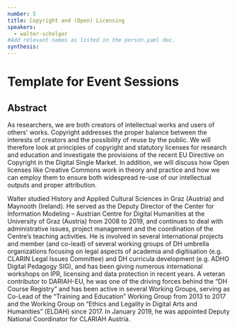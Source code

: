 ```yaml
---
number: 5
title: Copyright and (Open) Licensing
speakers:
  - walter-scholger
#Add relevant names as listed in the person.yaml doc.
synthesis:
---
```


# Template for Event Sessions

## Abstract

As researchers, we are both creators of intellectual works and users of others'
works. Copyright addresses the proper balance between the interests of creators
and the possibility of reuse by the public. We will therefore look at principles
of copyright and statutory licenses for research and education and investigate
the provisions of the recent EU Directive on Copyright in the Digital Single
Market. In addition, we will discuss how Open licenses like Creative Commons
work in theory and practice and how we can employ them to ensure both widespread
re-use of our intellectual outputs and proper attribution.

<Youtube
  id="pXyJqbe7poQ"
  caption="Walter Scholger - Copyright and (Open) licensing"
/>

<Download download="docs/5.1 Scholger.pdf" />

<Speakers>

<Speaker speaker="walter-scholger">

Walter studied History and Applied Cultural Sciences in Graz (Austria) and
Maynooth (Ireland). He served as the Deputy Director of the Center for
Information Modeling – Austrian Centre for Digital Humanities at the University
of Graz (Austria) from 2008 to 2019, and continues to deal with administrative
issues, project management and the coordination of the Centre’s teaching
activities. He is involved in several international projects and member (and
co-lead) of several working groups of DH umbrella organizations focusing on
legal aspects of academia and digitisation (e.g. CLARIN Legal Issues Committee)
and DH curricula development (e.g. ADHO Digital Pedagogy SIG), and has been
giving numerous international workshops on IPR, licensing and data protection in
recent years. A veteran contributor to DARIAH-EU, he was one of the driving
forces behind the “DH Course Registry” and has been active in several Working
Groups, serving as Co-Lead of the “Training and Education” Working Group from
2013 to 2017 and the Working Group on “Ethics and Legality in Digital Arts and
Humanities” (ELDAH) since 2017. In January 2019, he was appointed Deputy
National Coordinator for CLARIAH Austria.

</Speaker>

</Speakers>
